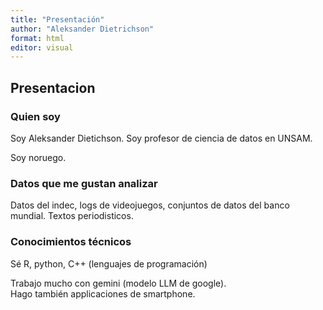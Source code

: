 ```yaml
---
title: "Presentación"
author: "Aleksander Dietrichson"
format: html
editor: visual
---
```


## Presentacion

### Quien soy

Soy Aleksander Dietichson. Soy profesor de ciencia de datos en UNSAM.

Soy noruego.

### Datos que me gustan analizar

Datos del indec, logs de videojuegos, conjuntos de datos del banco mundial. Textos periodisticos.

### Conocimientos técnicos

Sé R, python, C++ (lenguajes de programación)

Trabajo mucho con gemini (modelo LLM de google).\
Hago también applicaciones de smartphone.
